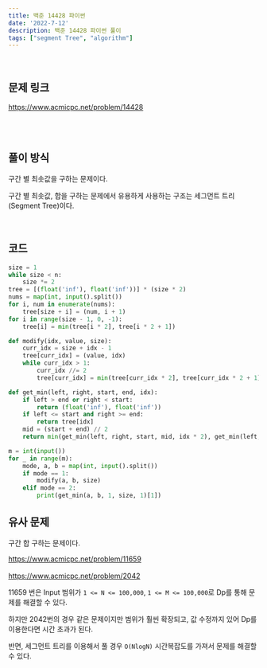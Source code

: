 ```yaml
---
title: 백준 14428 파이썬
date: '2022-7-12'
description: 백준 14428 파이썬 풀이
tags: ["segment Tree", "algorithm"]
---
```

<br/>

## 문제 링크

<a href="https://www.acmicpc.net/problem/14428" target="_blank">https://www.acmicpc.net/problem/14428</a>

<br/>
<br/>

## 풀이 방식

구간 별 최솟값을 구하는 문제이다.

구간 별 최솟값, 합을 구하는 문제에서 유용하게 사용하는 구조는 세그먼트 트리(Segment Tree)이다.

<br/>

## 코드

```python
size = 1
while size < n:
    size *= 2
tree = [(float('inf'), float('inf'))] * (size * 2)
nums = map(int, input().split())
for i, num in enumerate(nums):
    tree[size + i] = (num, i + 1)
for i in range(size - 1, 0, -1):
    tree[i] = min(tree[i * 2], tree[i * 2 + 1])

def modify(idx, value, size):
    curr_idx = size + idx - 1
    tree[curr_idx] = (value, idx)
    while curr_idx > 1:
        curr_idx //= 2
        tree[curr_idx] = min(tree[curr_idx * 2], tree[curr_idx * 2 + 1])

def get_min(left, right, start, end, idx):
    if left > end or right < start:
        return (float('inf'), float('inf'))
    if left <= start and right >= end:
        return tree[idx]
    mid = (start + end) // 2
    return min(get_min(left, right, start, mid, idx * 2), get_min(left, right, mid + 1, end, idx * 2 + 1))

m = int(input())
for _ in range(m):
    mode, a, b = map(int, input().split())
    if mode == 1:
        modify(a, b, size)
    elif mode == 2:
        print(get_min(a, b, 1, size, 1)[1])
```


## 유사 문제

구간 합 구하는 문제이다.

<a href="https://www.acmicpc.net/problem/11659" target="_blank">https://www.acmicpc.net/problem/11659</a>
<br/>
<br/>
<a href="https://www.acmicpc.net/problem/2042" target="_blank">https://www.acmicpc.net/problem/2042</a>

11659 번은 Input 범위가 `1 <= N <= 100,000`, `1 <= M <= 100,000`로 Dp를 통해 문제를 해결할 수 있다.

하지만 2042번의 경우 같은 문제이지만 범위가 훨씬 확장되고, 값 수정까지 있어 Dp를 이용한다면 시간 초과가 된다.

반면, 세그먼트 트리를 이용해서 풀 경우 `O(NlogN)` 시간복잡도를 가져서 문제를 해결할 수 있다.
